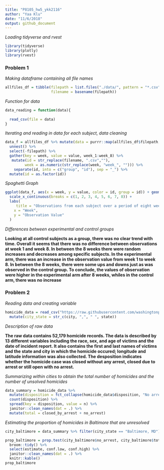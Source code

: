 ```yaml
---
title: "P8105_hw5_ykk2116"
author: "Yaa Klu"
date: "11/6/2018"
output: github_document
---
```


_Loading tidyverse and rvest_

```r
library(tidyverse)
library(plotly)
library(rvest)
```


### Problem 1


_Making dataframe containing all file names_

```r
allfiles_df = tibble(filepath = list.files("./data/", pattern = "*.csv", full.names = TRUE),
                     filename = basename(filepath))
```


_Function for data_

```r
data_reading = function(data){
  
  read_csv(file = data)
}
```


_Iterating and reading in data for each subject, data cleaning_

```r
data_f = allfiles_df %>% mutate(data = purrr::map(allfiles_df$filepath, data_reading)) %>%
  unnest() %>% 
  select(-filepath) %>%
  gather(key = week, value = value, week_1:week_8) %>%
   mutate(id = str_replace(filename, ".csv",""),
         week = as.numeric(str_replace(week, "week_", ""))) %>%
    separate(id, into = c("group", "id"), sep = "_") %>% 
  mutate(id = as.factor(id))  
``` 

_Spaghetti Graph_

```r
ggplot(data_f, aes(x = week, y = value, color = id, group = id)) + geom_point() + geom_line() + facet_grid(~group) +
  scale_x_continuous(breaks = c(1, 2, 3, 4, 5, 6, 7, 8)) +
  labs(
     title = "Observations from each subject over a period of eight weeks",
    x = "Week",
    y = "Observation Value"
  )
```

_Differences between experimental and control groups_

**Looking at all control subjects as a group, there was no clear trend with time. Overall it seems that there was no difference between observations at week 1 and week 8. In between the 8 weeks there were random increases and decreases among specific subjects. In the experimental arm, there was an increase in the observation value from week 1 to week 8. In between the 8 weeks, there were some ups and downs just as was observed in the control group. To conclude, the values of observation were higher in the experimental arm after 8 weeks, whiles in the control arm, there was no increase**



### Problem 2

_Reading data and creating variable_


```r
homicide_data = read_csv("https://raw.githubusercontent.com/washingtonpost/data-homicides/master/homicide-data.csv", col_names = TRUE) %>% 
  mutate(city_state = str_c(city, ",", " ", state))
```

_Description of raw data_

**The raw data contains 52,179 homicide records. The data is described by 13 different variables including the race, sex, and age of victims and the date of incident report. It also contains the first and last names of victims and the state and city in which the homicide occured; longitude and latitude information was also collected. The desposition indicates whether the homicide case was closed without any arrest, closed due to arrest or still open with no arrest.**

_Summarizing within cities to obtain the total number of homicides and the number of unsolved homicides_

```r
data_summary = homicide_data %>% 
  mutate(disposition = fct_collapse(homicide_data$disposition, "No arrest" = c("Closed without arrest","Open/No arrest"))) %>% group_by(city_state) %>% 
  count(disposition) %>% 
  spread(key = disposition, value = n) %>% 
  janitor::clean_names(dat = .) %>% 
  mutate(total = closed_by_arrest + no_arrest)
```

_Estimating the proportion of homicides in Baltimore that are unresolved_
```r
city_baltimore = data_summary %>% filter(city_state == "Baltimore, MD")

prop_baltimore = prop.test(city_baltimore$no_arrest, city_baltimore$total) %>% 
  broom::tidy() %>% 
  select(estimate, conf.low, conf.high) %>% 
  janitor::clean_names(dat = .) %>% 
  knitr::kable()
prop_baltimore
```

 

